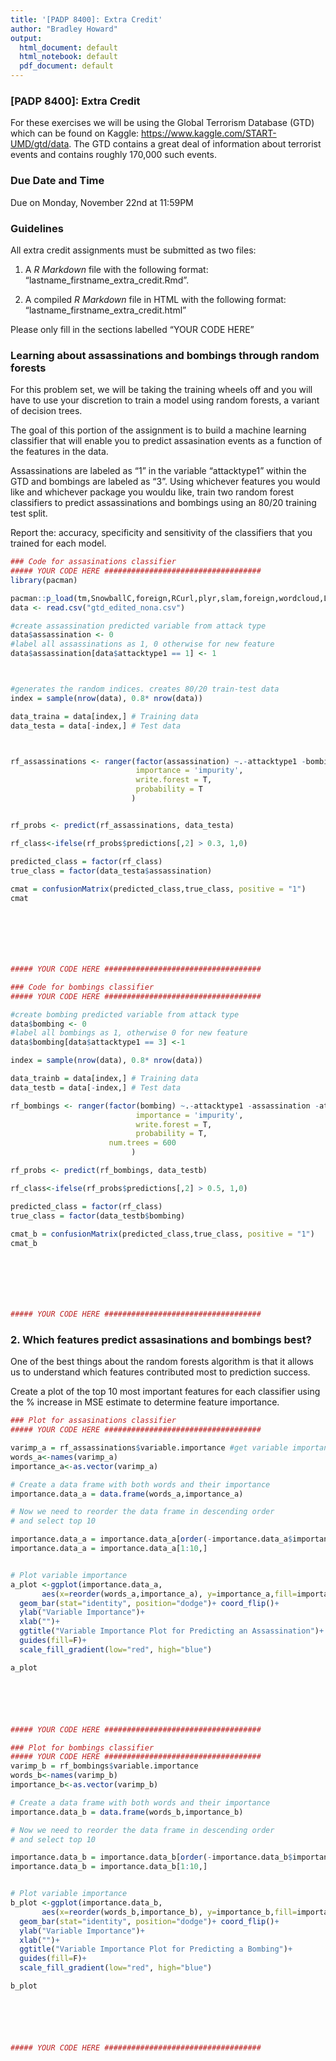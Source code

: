 ```yaml
---
title: '[PADP 8400]: Extra Credit'
author: "Bradley Howard"
output:
  html_document: default
  html_notebook: default
  pdf_document: default
---
```


### [PADP 8400]: Extra Credit

For these exercises we will be using the Global Terrorism Database (GTD) which can be found on Kaggle:
[https://www.kaggle.com/START-UMD/gtd/data](https://www.kaggle.com/START-UMD/gtd/data). The GTD contains a great deal of information about terrorist events and contains roughly 170,000 such events. 

### Due Date and Time

Due on Monday, November 22nd at 11:59PM

### Guidelines

All extra credit assignments must be submitted as two files:

1. A *R Markdown* file with the following format: "lastname_firstname_extra_credit.Rmd".

2. A compiled *R Markdown* file in HTML with the following format: "lastname_firstname_extra_credit.html"

Please only fill in the sections labelled "YOUR CODE HERE"
  
### Learning about assassinations and bombings through random forests

For this problem set, we will be taking the training wheels off and you will have to use your discretion to train a model using random forests, a variant of decision trees.

The goal of this portion of the assignment is to build a machine learning classifier that will enable you to predict assasination events as a function of the features in the data. 

Assassinations are labeled as "1" in the variable "attacktype1" within the GTD and bombings are labeled as "3".
Using whichever features you would like and whichever package you wouldu like, train two random forest classifiers to predict assassinations and bombings using an 80/20 training test split. 

Report the: accuracy, specificity and sensitivity of the classifiers that you trained for each model.

```r
### Code for assasinations classifier
##### YOUR CODE HERE ###################################
library(pacman)

pacman::p_load(tm,SnowballC,foreign,RCurl,plyr,slam,foreign,wordcloud,LiblineaR,e1071,caret,ranger,rpart,rpart.plot)
data <- read.csv("gtd_edited_nona.csv")

#create assassination predicted variable from attack type
data$assassination <- 0
#label all assassinations as 1, 0 otherwise for new feature
data$assassination[data$attacktype1 == 1] <- 1



#generates the random indices. creates 80/20 train-test data
index = sample(nrow(data), 0.8* nrow(data))

data_traina = data[index,] # Training data
data_testa = data[-index,] # Test data



rf_assassinations <- ranger(factor(assassination) ~.-attacktype1 -bombing -attacktype1_txt -provstate -corp1 -X, data=data_traina,
                            importance = 'impurity',
                            write.forest = T,
                            probability = T
                           )


rf_probs <- predict(rf_assassinations, data_testa)

rf_class<-ifelse(rf_probs$predictions[,2] > 0.3, 1,0)

predicted_class = factor(rf_class)
true_class = factor(data_testa$assassination)
  
cmat = confusionMatrix(predicted_class,true_class, positive = "1")
cmat







##### YOUR CODE HERE ###################################
```



```r
### Code for bombings classifier
##### YOUR CODE HERE ###################################

#create bombing predicted variable from attack type
data$bombing <- 0
#label all bombings as 1, otherwise 0 for new feature
data$bombing[data$attacktype1 == 3] <-1 

index = sample(nrow(data), 0.8* nrow(data))

data_trainb = data[index,] # Training data
data_testb = data[-index,] # Test data

rf_bombings <- ranger(factor(bombing) ~.-attacktype1 -assassination -attacktype1_txt -provstate -corp1 -X, data=data_trainb,
                            importance = 'impurity',
                            write.forest = T,
                            probability = T,
                      num.trees = 600
                           )

rf_probs <- predict(rf_bombings, data_testb)

rf_class<-ifelse(rf_probs$predictions[,2] > 0.5, 1,0)

predicted_class = factor(rf_class)
true_class = factor(data_testb$bombing)
  
cmat_b = confusionMatrix(predicted_class,true_class, positive = "1")
cmat_b







##### YOUR CODE HERE ###################################
```

### 2. Which features predict assasinations and bombings best?

One of the best things about the random forests algorithm is that it allows us to understand which features contributed most to prediction success. 

Create a plot of the top 10 most important features for each classifier using the % increase in MSE estimate to determine feature importance. 

```r
### Plot for assasinations classifier
##### YOUR CODE HERE ###################################

varimp_a = rf_assassinations$variable.importance #get variable importance
words_a<-names(varimp_a)
importance_a<-as.vector(varimp_a)

# Create a data frame with both words and their importance
importance.data_a = data.frame(words_a,importance_a)

# Now we need to reorder the data frame in descending order
# and select top 10

importance.data_a = importance.data_a[order(-importance.data_a$importance),]
importance.data_a = importance.data_a[1:10,]


# Plot variable importance 
a_plot <-ggplot(importance.data_a, 
       aes(x=reorder(words_a,importance_a), y=importance_a,fill=importance_a))+ 
  geom_bar(stat="identity", position="dodge")+ coord_flip()+
  ylab("Variable Importance")+
  xlab("")+
  ggtitle("Variable Importance Plot for Predicting an Assassination")+
  guides(fill=F)+
  scale_fill_gradient(low="red", high="blue")

a_plot






##### YOUR CODE HERE ###################################
```


```r
### Plot for bombings classifier
##### YOUR CODE HERE ###################################
varimp_b = rf_bombings$variable.importance
words_b<-names(varimp_b)
importance_b<-as.vector(varimp_b)

# Create a data frame with both words and their importance
importance.data_b = data.frame(words_b,importance_b)

# Now we need to reorder the data frame in descending order
# and select top 10

importance.data_b = importance.data_b[order(-importance.data_b$importance),]
importance.data_b = importance.data_b[1:10,]


# Plot variable importance 
b_plot <-ggplot(importance.data_b, 
       aes(x=reorder(words_b,importance_b), y=importance_b,fill=importance_b))+ 
  geom_bar(stat="identity", position="dodge")+ coord_flip()+
  ylab("Variable Importance")+
  xlab("")+
  ggtitle("Variable Importance Plot for Predicting a Bombing")+
  guides(fill=F)+
  scale_fill_gradient(low="red", high="blue")

b_plot






##### YOUR CODE HERE ###################################
```





